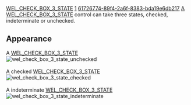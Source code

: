 [[Property:title|WEL_CHECK_BOX_3_STATE]]
[[Property:weight|1]]
[[Property:uuid|61726774-89f4-2a6f-8383-bda19e6db217]]
[[ref:libraries/wel/reference/wel_check_box_3_state_chart| A WEL_CHECK_BOX_3_STATE]]  control can take three states, checked, indeterminate or unchecked. 

==Appearance==
A [[ref:libraries/wel/reference/wel_check_box_3_state_chart|WEL_CHECK_BOX_3_STATE]]  <br/>
 [[Image:wel-check-box-3-state-unchecked|wel_check_box_3_state_unchecked]]  <br/>
<br/>
A checked [[ref:libraries/wel/reference/wel_check_box_3_state_chart|WEL_CHECK_BOX_3_STATE]]  <br/>
 [[Image:wel-check-box-3-state-checked|wel_check_box_3_state_checked]]  <br/>
<br/>
A indeterminate [[ref:libraries/wel/reference/wel_check_box_3_state_chart|WEL_CHECK_BOX_3_STATE]]  <br/>
 [[Image:wel-check-box-3-state-indeterminate|wel_check_box_3_state_indeterminate]]  <br/>
<br/>

{{seealso| '''See also''' <br/>
[[WEL_CHECKBOX|WEL_CHECK_BOX]]  }}




